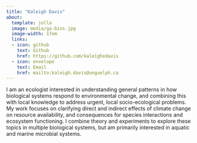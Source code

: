 ```yaml
---
title: "Kaleigh Davis"
about:
  template: jolla
  image: media/ga-bins.jpg
  image-width: 17em
  links:
  - icon: github
    text: Github
    href: https://github.com/kaleighedavis
  - icon: envelope
    text: Email
    href: mailto:kaleigh.davis@uoguelph.ca
---
```


I am an ecologist interested in understanding general patterns in how biological systems respond to environmental change, and combining this with local knowledge to address urgent, local socio-ecological problems. My work focuses on clarifying direct and indirect effects of climate change on resource availability, and consequences for species interactions and ecosystem functioning. I combine theory and experiments to explore these topics in multiple biological systems, but am primarily interested in aquatic and marine microbial systems.
